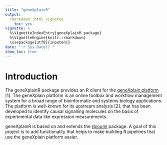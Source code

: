 ```yaml
---
title: "geneXplainR"
output:
  rmarkdown::html_vignette
    toc: yes
vignette: >
  %\VignetteIndexEntry{geneXplainR package}
  %\VignetteEngine{knitr::rmarkdown}
  \usepackage[utf8]{inputenc}
date: "`r Sys.Date()`"
show_toc: true
---
```


# Introduction

The geneXplainR package provides an R client for the 
[geneXplain platform](http://genexplain.com/genexplain-platform/) [1]. 
The geneXplain platform is an online toolbox and workflow management 
system for a broad range of bioinformatic and systems biology applications.
The platform is well-known for its upstream analysis [2], that has been
developed to identify causal signalling molecules on the basis of experimental data
like expression measurements.

geneXplainR is based on and extends the [rbiouml](https://cran.r-project.org/web/packages/rbiouml/index.html) package.
A goal of this project is to add functionality that helps to make building R pipelines that use the geneXplain platform easier.



